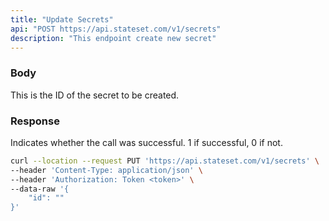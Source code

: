 ```yaml
---
title: "Update Secrets"
api: "POST https://api.stateset.com/v1/secrets"
description: "This endpoint create new secret"
---
```


### Body

<ParamField body="id" type="string">
  This is the ID of the secret to be created.
</ParamField>

### Response

<ResponseField name="success" type="number">
  Indicates whether the call was successful. 1 if successful, 0 if not.
</ResponseField>

<RequestExample>

```bash cURL
curl --location --request PUT 'https://api.stateset.com/v1/secrets' \
--header 'Content-Type: application/json' \
--header 'Authorization: Token <token>' \
--data-raw '{
    "id": ""
}'
```

</RequestExample>
